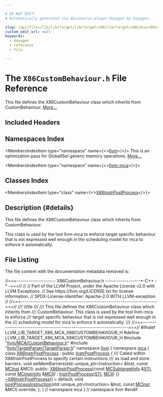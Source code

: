 ```yaml
---

# DO NOT EDIT!
# Automatically generated via docusaurus-plugin-doxygen by Doxygen.

slug: /api/files/lib/lib/target/lib/target/x86/lib/target/x86/mca/x86custombehaviour-h
custom_edit_url: null
keywords:
  - doxygen
  - reference
  - file

---
```





# The `X86CustomBehaviour.h` File Reference

<DoxygenPage pluginConfig={pluginConfig}>

This file defines the X86CustomBehaviour class which inherits from CustomBehaviour. <a href="#details">More...</a>

## Included Headers

<IncludesList>
<IncludesListItem
  filePath="llvm/MCA/CustomBehaviour.h"
  permalink="/docs/api/files/include/include/llvm/include/llvm/mca/custombehaviour-h"
  isLocal="true" />
<IncludesListItem
  filePath="llvm/TargetParser/TargetParser.h"
  permalink="/docs/api/files/include/include/llvm/include/llvm/targetparser/targetparser-h"
  isLocal="true" />
</IncludesList>

## Namespaces Index

<MembersIndex>

<MembersIndexItem
  type="namespace"
  name={<><a href="/docs/api/namespaces/llvm">llvm</a></>}>
This is an optimization pass for GlobalISel generic memory operations. <a href="/docs/api/namespaces/llvm/#details">More...</a>
</MembersIndexItem>

<MembersIndexItem
  type="namespace"
  name={<><a href="/docs/api/namespaces/llvm/mca">llvm::mca</a></>}>
</MembersIndexItem>

</MembersIndex>

## Classes Index

<MembersIndex>

<MembersIndexItem
  type="class"
  name={<><a href="/docs/api/classes/llvm/mca/x86instrpostprocess">X86InstrPostProcess</a></>}>
</MembersIndexItem>

</MembersIndex>

## Description {#details}

This file defines the X86CustomBehaviour class which inherits from CustomBehaviour.

This class is used by the tool llvm-mca to enforce target specific behaviour that is not expressed well enough in the scheduling model for mca to enforce it automatically.

## File Listing

The file content with the documentation metadata removed is:

<ProgramListing>

<Link id="l00001" /><CodeLine lineNumber="1"><Highlight kind="comment">//===-------------------- X86CustomBehaviour.h ------------------&#42;-C++ -&#42; -===//</Highlight><Highlight kind="normal"></Highlight></CodeLine>
<Link id="l00002" /><CodeLine lineNumber="2"><Highlight kind="normal"></Highlight><Highlight kind="comment">//</Highlight><Highlight kind="normal"></Highlight></CodeLine>
<Link id="l00003" /><CodeLine lineNumber="3"><Highlight kind="normal"></Highlight><Highlight kind="comment">// Part of the LLVM Project, under the Apache License v2.0 with LLVM Exceptions.</Highlight><Highlight kind="normal"></Highlight></CodeLine>
<Link id="l00004" /><CodeLine lineNumber="4"><Highlight kind="normal"></Highlight><Highlight kind="comment">// See https://llvm.org/LICENSE.txt for license information.</Highlight><Highlight kind="normal"></Highlight></CodeLine>
<Link id="l00005" /><CodeLine lineNumber="5"><Highlight kind="normal"></Highlight><Highlight kind="comment">// SPDX-License-Identifier: Apache-2.0 WITH LLVM-exception</Highlight><Highlight kind="normal"></Highlight></CodeLine>
<Link id="l00006" /><CodeLine lineNumber="6"><Highlight kind="normal"></Highlight><Highlight kind="comment">//</Highlight><Highlight kind="normal"></Highlight></CodeLine>
<Link id="l00007" /><CodeLine lineNumber="7"><Highlight kind="normal"></Highlight><Highlight kind="comment">//===----------------------------------------------------------------------===//</Highlight><Highlight kind="comment"></Highlight></CodeLine>
<Link id="l00008" /><CodeLine lineNumber="8"><Highlight kind="comment">/// \\file</Highlight></CodeLine>
<Link id="l00009" /><CodeLine lineNumber="9"><Highlight kind="comment">///</Highlight></CodeLine>
<Link id="l00010" /><CodeLine lineNumber="10"><Highlight kind="comment">/// This file defines the X86CustomBehaviour class which inherits from</Highlight></CodeLine>
<Link id="l00011" /><CodeLine lineNumber="11"><Highlight kind="comment">/// CustomBehaviour. This class is used by the tool llvm-mca to enforce</Highlight></CodeLine>
<Link id="l00012" /><CodeLine lineNumber="12"><Highlight kind="comment">/// target specific behaviour that is not expressed well enough in the</Highlight></CodeLine>
<Link id="l00013" /><CodeLine lineNumber="13"><Highlight kind="comment">/// scheduling model for mca to enforce it automatically.</Highlight></CodeLine>
<Link id="l00014" /><CodeLine lineNumber="14"><Highlight kind="comment">///</Highlight><Highlight kind="normal"></Highlight></CodeLine>
<Link id="l00015" /><CodeLine lineNumber="15"><Highlight kind="normal"></Highlight><Highlight kind="comment">//===----------------------------------------------------------------------===//</Highlight><Highlight kind="normal"></Highlight></CodeLine>
<Link id="l00016" /><CodeLine lineNumber="16"><Highlight kind="normal"></Highlight></CodeLine>
<Link id="l00017" /><CodeLine lineNumber="17"><Highlight kind="normal"></Highlight><Highlight kind="preprocessor">#ifndef LLVM&#95;LIB&#95;TARGET&#95;X86&#95;MCA&#95;X86CUSTOMBEHAVIOUR&#95;H</Highlight><Highlight kind="normal"></Highlight></CodeLine>
<Link id="l00018" /><CodeLine lineNumber="18"><Highlight kind="normal"></Highlight><Highlight kind="preprocessor">#define LLVM&#95;LIB&#95;TARGET&#95;X86&#95;MCA&#95;X86CUSTOMBEHAVIOUR&#95;H</Highlight><Highlight kind="normal"></Highlight></CodeLine>
<Link id="l00019" /><CodeLine lineNumber="19"><Highlight kind="normal"></Highlight></CodeLine>
<Link id="l00020" /><CodeLine lineNumber="20"><Highlight kind="normal"></Highlight><Highlight kind="preprocessor">#include &quot;<a href="/docs/api/files/include/include/llvm/include/llvm/mca/custombehaviour-h">llvm/MCA/CustomBehaviour.h</a>&quot;</Highlight><Highlight kind="normal"></Highlight></CodeLine>
<Link id="l00021" /><CodeLine lineNumber="21"><Highlight kind="normal"></Highlight><Highlight kind="preprocessor">#include &quot;<a href="/docs/api/files/include/include/llvm/include/llvm/targetparser/targetparser-h">llvm/TargetParser/TargetParser.h</a>&quot;</Highlight><Highlight kind="normal"></Highlight></CodeLine>
<Link id="l00022" /><CodeLine lineNumber="22"><Highlight kind="normal"></Highlight></CodeLine>
<Link id="l00023" /><CodeLine lineNumber="23"><Highlight kind="normal"></Highlight><Highlight kind="keyword">namespace </Highlight><Highlight kind="normal"><a href="/docs/api/namespaces/llvm">llvm</a> &#123;</Highlight></CodeLine>
<Link id="l00024" /><CodeLine lineNumber="24"><Highlight kind="normal"></Highlight><Highlight kind="keyword">namespace </Highlight><Highlight kind="normal"><a href="/docs/api/namespaces/llvm/mca">mca</a> &#123;</Highlight></CodeLine>
<Link id="l00025" /><CodeLine lineNumber="25"><Highlight kind="normal"></Highlight></CodeLine>
<Link id="l00026" /><CodeLine lineNumber="26" lineLink="/docs/api/classes/llvm/mca/x86instrpostprocess"><Highlight kind="normal"></Highlight><Highlight kind="keyword">class </Highlight><Highlight kind="normal"><a href="/docs/api/classes/llvm/mca/x86instrpostprocess/#acd94ce45bf3d942a2619e7f406b6eb53">X86InstrPostProcess</a> : </Highlight><Highlight kind="keyword">public</Highlight><Highlight kind="normal"> <a href="/docs/api/classes/llvm/mca/instrpostprocess/#ad0c98ba2801809b09e24b4c270abcc85">InstrPostProcess</a> &#123;</Highlight><Highlight kind="comment"></Highlight></CodeLine>
<Link id="l00027" /><CodeLine lineNumber="27"><Highlight kind="comment">  /// Called within X86InstrPostProcess to specify certain instructions</Highlight></CodeLine>
<Link id="l00028" /><CodeLine lineNumber="28"><Highlight kind="comment">  /// as load and store barriers.</Highlight><Highlight kind="normal"></Highlight></CodeLine>
<Link id="l00029" /><CodeLine lineNumber="29"><Highlight kind="normal">  </Highlight><Highlight kind="keywordtype">void</Highlight><Highlight kind="normal"> setMemBarriers(std::unique&#95;ptr&lt;Instruction&gt; &amp;Inst, </Highlight><Highlight kind="keyword">const</Highlight><Highlight kind="normal"> <a href="/docs/api/classes/llvm/mcinst">MCInst</a> &amp;MCI);</Highlight></CodeLine>
<Link id="l00030" /><CodeLine lineNumber="30"><Highlight kind="normal"></Highlight></CodeLine>
<Link id="l00031" /><CodeLine lineNumber="31"><Highlight kind="normal"></Highlight><Highlight kind="keyword">public</Highlight><Highlight kind="normal">:</Highlight></CodeLine>
<Link id="l00032" /><CodeLine lineNumber="32" lineLink="/docs/api/classes/llvm/mca/x86instrpostprocess/#acd94ce45bf3d942a2619e7f406b6eb53"><Highlight kind="normal">  <a href="/docs/api/classes/llvm/mca/x86instrpostprocess/#acd94ce45bf3d942a2619e7f406b6eb53">X86InstrPostProcess</a>(</Highlight><Highlight kind="keyword">const</Highlight><Highlight kind="normal"> <a href="/docs/api/classes/llvm/mcsubtargetinfo">MCSubtargetInfo</a> &amp;<a href="/docs/api/classes/llvm/mca/instrpostprocess/#a7c4d4cfb0828cb3ed1f40e38b1ca3c2a">STI</a>, </Highlight><Highlight kind="keyword">const</Highlight><Highlight kind="normal"> <a href="/docs/api/classes/llvm/mcinstrinfo">MCInstrInfo</a> &amp;<a href="/docs/api/classes/llvm/mca/instrpostprocess/#aac08030fd3e230d4d35e745849ecd789">MCII</a>)</Highlight></CodeLine>
<Link id="l00033" /><CodeLine lineNumber="33"><Highlight kind="normal">      : <a href="/docs/api/classes/llvm/mca/instrpostprocess/#ad0c98ba2801809b09e24b4c270abcc85">InstrPostProcess</a>(<a href="/docs/api/classes/llvm/mca/instrpostprocess/#a7c4d4cfb0828cb3ed1f40e38b1ca3c2a">STI</a>, <a href="/docs/api/classes/llvm/mca/instrpostprocess/#aac08030fd3e230d4d35e745849ecd789">MCII</a>) &#123;&#125;</Highlight></CodeLine>
<Link id="l00034" /><CodeLine lineNumber="34"><Highlight kind="normal"></Highlight></CodeLine>
<Link id="l00035" /><CodeLine lineNumber="35" lineLink="/docs/api/classes/llvm/mca/x86instrpostprocess/#ad3a1d72cc7cfd1562c2e1e965196c54d"><Highlight kind="normal">  <a href="/docs/api/classes/llvm/mca/x86instrpostprocess/#ad3a1d72cc7cfd1562c2e1e965196c54d">~X86InstrPostProcess</a>() = </Highlight><Highlight kind="keywordflow">default</Highlight><Highlight kind="normal">;</Highlight></CodeLine>
<Link id="l00036" /><CodeLine lineNumber="36"><Highlight kind="normal"></Highlight></CodeLine>
<Link id="l00037" /><CodeLine lineNumber="37"><Highlight kind="normal">  </Highlight><Highlight kind="keywordtype">void</Highlight><Highlight kind="normal"> <a href="/docs/api/classes/llvm/mca/x86instrpostprocess/#ac96877e4c086ac4fe55701fedb3704b6">postProcessInstruction</a>(std::unique&#95;ptr&lt;Instruction&gt; &amp;Inst,</Highlight></CodeLine>
<Link id="l00038" /><CodeLine lineNumber="38"><Highlight kind="normal">                              </Highlight><Highlight kind="keyword">const</Highlight><Highlight kind="normal"> <a href="/docs/api/classes/llvm/mcinst">MCInst</a> &amp;MCI) </Highlight><Highlight kind="keyword">override</Highlight><Highlight kind="normal">;</Highlight></CodeLine>
<Link id="l00039" /><CodeLine lineNumber="39"><Highlight kind="normal">&#125;;</Highlight></CodeLine>
<Link id="l00040" /><CodeLine lineNumber="40"><Highlight kind="normal"></Highlight></CodeLine>
<Link id="l00041" /><CodeLine lineNumber="41"><Highlight kind="normal">&#125; </Highlight><Highlight kind="comment">// namespace mca</Highlight><Highlight kind="normal"></Highlight></CodeLine>
<Link id="l00042" /><CodeLine lineNumber="42"><Highlight kind="normal">&#125; </Highlight><Highlight kind="comment">// namespace llvm</Highlight><Highlight kind="normal"></Highlight></CodeLine>
<Link id="l00043" /><CodeLine lineNumber="43"><Highlight kind="normal"></Highlight></CodeLine>
<Link id="l00044" /><CodeLine lineNumber="44"><Highlight kind="normal"></Highlight><Highlight kind="preprocessor">#endif</Highlight></CodeLine>

</ProgramListing>

</DoxygenPage>
